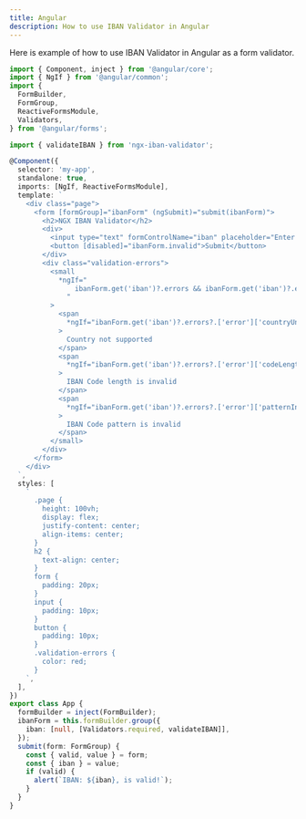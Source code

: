```yaml
---
title: Angular
description: How to use IBAN Validator in Angular
---
```


Here is example of how to use IBAN Validator in Angular as a form validator.

```ts
import { Component, inject } from '@angular/core';
import { NgIf } from '@angular/common';
import {
  FormBuilder,
  FormGroup,
  ReactiveFormsModule,
  Validators,
} from '@angular/forms';

import { validateIBAN } from 'ngx-iban-validator';

@Component({
  selector: 'my-app',
  standalone: true,
  imports: [NgIf, ReactiveFormsModule],
  template: `
    <div class="page">
      <form [formGroup]="ibanForm" (ngSubmit)="submit(ibanForm)">
        <h2>NGX IBAN Validator</h2>
        <div>
          <input type="text" formControlName="iban" placeholder="Enter IBAN" />
          <button [disabled]="ibanForm.invalid">Submit</button>
        </div>
        <div class="validation-errors">
          <small
            *ngIf="
                ibanForm.get('iban')?.errors && ibanForm.get('iban')?.errors?.['ibanInvalid']
              "
          >
            <span
              *ngIf="ibanForm.get('iban')?.errors?.['error']['countryUnsupported']"
            >
              Country not supported
            </span>
            <span
              *ngIf="ibanForm.get('iban')?.errors?.['error']['codeLengthInvalid']"
            >
              IBAN Code length is invalid
            </span>
            <span
              *ngIf="ibanForm.get('iban')?.errors?.['error']['patternInvalid']"
            >
              IBAN Code pattern is invalid
            </span>
          </small>
        </div>
      </form>
    </div>
  `,
  styles: [
    `
      .page {
        height: 100vh;
        display: flex;
        justify-content: center;
        align-items: center;
      }
      h2 {
        text-align: center;
      }
      form {
        padding: 20px;
      }
      input {
        padding: 10px;
      }
      button {
        padding: 10px;
      }
      .validation-errors {
        color: red;
      }
    `,
  ],
})
export class App {
  formBuilder = inject(FormBuilder);
  ibanForm = this.formBuilder.group({
    iban: [null, [Validators.required, validateIBAN]],
  });
  submit(form: FormGroup) {
    const { valid, value } = form;
    const { iban } = value;
    if (valid) {
      alert(`IBAN: ${iban}, is valid!`);
    }
  }
}
```
